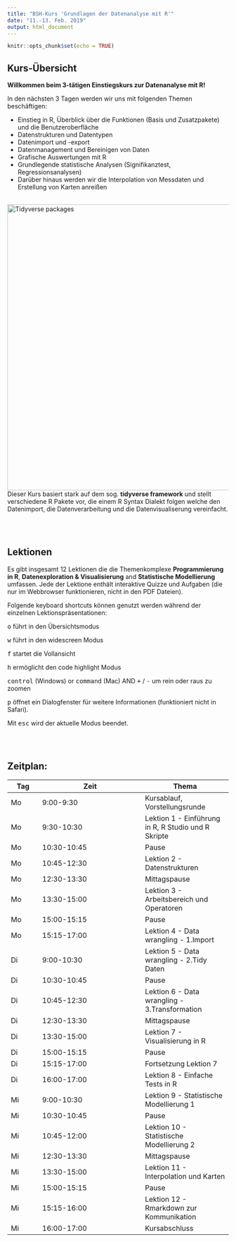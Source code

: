 ```yaml
---
title: "BSH-Kurs 'Grundlagen der Datenanalyse mit R'"
date: "11.-13. Feb. 2019"
output: html_document
---
```


```r
knitr::opts_chunk$set(echo = TRUE)
```

<!-- <a href="https://marinedatascience.de" style="height:100px; width:auto; top: 0; left:0;"> -->
<!--   <img src="img_site/mds_logo_text_144dpi.svg" alt="MDS Logo"> -->
<!-- </a> -->
  

## Kurs-Übersicht

**Willkommen beim 3-tätigen Einstiegskurs zur Datenanalyse mit R!**

In den nächsten 3 Tagen werden wir uns mit folgenden Themen beschäftigen:

- Einstieg in R, Überblick über die Funktionen (Basis und Zusatzpakete) und die Benutzeroberfläche
- Datenstrukturen und Datentypen
- Datenimport und -export
- Datenmanagement und Bereinigen von Daten
- Grafische Auswertungen mit R
- Grundlegende statistische Analysen (Signifikanztest, Regressionsanalysen)
- Darüber hinaus werden wir die Interpolation von Messdaten und Erstellung von Karten anreißen

<br>
<img src="img_site/Tidyverse_packages.png" alt="Tidyverse packages" style="float:left;clear:left;width:650px;border:0;padding:0% 4% 0% 0%;"/>

<br>
<br>

Dieser Kurs basiert stark auf dem sog. **tidyverse framework** und stellt verschiedene R Pakete vor, die einem R Syntax Dialekt folgen welche den Datenimport, die Datenverarbeitung und die Datenvisualiserung vereinfacht.

<br>
<br>


## Lektionen

Es gibt insgesamt 12 Lektionen die die Themenkomplexe **Programmierung in R**, **Datenexploration & Visualisierung** and **Statistische Modellierung** umfassen. Jede der Lektione enthält interaktive Quizze und Aufgaben (die nur im Webbrowser funktionieren, nicht in den PDF Dateien).

Folgende keyboard shortcuts können genutzt werden während der einzelnen Lektionspräsentationen:


<kbd>o</kbd> führt in den Übersichtsmodus

<kbd>w</kbd> führt in den widescreen Modus

<kbd>f</kbd> startet die Vollansicht

<kbd>h</kbd> ermöglicht den code highlight Modus

<kbd>control</kbd> (Windows) or <kbd>command</kbd> (Mac) AND <kbd>+</kbd> / <kbd>-</kbd> um rein oder raus zu zoomen<br>

<kbd>p</kbd> öffnet ein Dialogfenster für weitere Informationen (funktioniert nicht in Safari).

Mit <kbd>esc</kbd> wird der aktuelle Modus beendet.

<br>
<br>


## Zeitplan:

Tag | Zeit        | Thema
----|-------------|-----------
Mo  | 9:00-9:30   | Kursablauf, Vorstellungsrunde 
Mo  | 9:30-10:30  | Lektion 1 - Einführung in R, R Studio und R Skripte
Mo  | 10:30-10:45 | Pause
Mo  | 10:45-12:30 | Lektion 2 - Datenstrukturen
Mo  | 12:30-13:30 | Mittagspause
Mo  | 13:30-15:00 | Lektion 3 - Arbeitsbereich und Operatoren
Mo  | 15:00-15:15 | Pause
Mo  | 15:15-17:00 | Lektion 4 - Data wrangling - 1.Import
Di  | 9:00-10:30  | Lektion 5 - Data wrangling - 2.Tidy Daten
Di  | 10:30-10:45 | Pause
Di  | 10:45-12:30 | Lektion 6 - Data wrangling - 3.Transformation
Di  | 12:30-13:30 | Mittagspause
Di  | 13:30-15:00 | Lektion 7 - Visualisierung in R
Di  | 15:00-15:15 | Pause
Di  | 15:15-17:00 | Fortsetzung Lektion 7 
Di  | 16:00-17:00 | Lektion 8 - Einfache Tests in R
Mi  | 9:00-10:30  | Lektion 9 - Statistische Modellierung 1
Mi  | 10:30-10:45 | Pause
Mi  | 10:45-12:00 | Lektion 10 - Statistische Modellierung 2
Mi  | 12:30-13:30 | Mittagspause
Mi  | 13:30-15:00 | Lektion 11 - Interpolation und Karten
Mi  | 15:00-15:15 | Pause
Mi  | 15:15-16:00 | Lektion 12 - Rmarkdown zur Kommunikation 
Mi  | 16:00-17:00 | Kursabschluss

